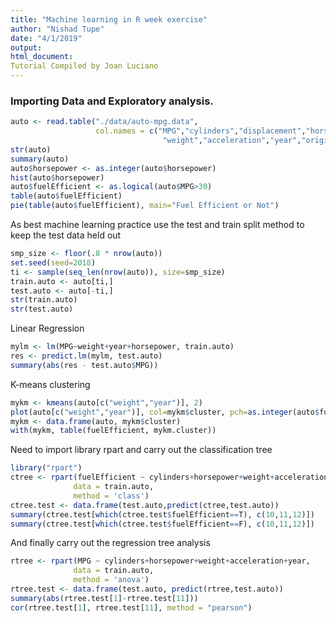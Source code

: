 ---
title: "Machine learning in R week exercise"
author: "Nishad Tupe"
date: "4/1/2019"
output:
html_document:
Tutorial Compiled by Joan Luciano
---

### Importing Data and Exploratory analysis.

```{r}
auto <- read.table("./data/auto-mpg.data",
                   col.names = c("MPG","cylinders","displacement","horsepower",
                                  "weight","acceleration","year","origin","name"))
str(auto)
summary(auto)
auto$horsepower <- as.integer(auto$horsepower)
hist(auto$horsepower)
auto$fuelEfficient <- as.logical(auto$MPG>30)
table(auto$fuelEfficient)
pie(table(auto$fuelEfficient), main="Fuel Efficient or Not")

```
As best machine learning practice use the test and train split method to keep the test data held out 
```{r}
smp_size <- floor(.8 * nrow(auto))
set.seed(seed=2018)
ti <- sample(seq_len(nrow(auto)), size=smp_size) 
train.auto <- auto[ti,]
test.auto <- auto[-ti,]
str(train.auto)
str(test.auto)

```
Linear Regression
```{r}
mylm <- lm(MPG~weight+year+horsepower, train.auto)
res <- predict.lm(mylm, test.auto)
summary(abs(res - test.auto$MPG))
```

K-means clustering
```{r}
mykm <- kmeans(auto[c("weight","year")], 2)
plot(auto[c("weight","year")], col=mykm$cluster, pch=as.integer(auto$fuelEfficient))
mykm <- data.frame(auto, mykm$cluster)
with(mykm, table(fuelEfficient, mykm.cluster))
```

Need to import library rpart  and carry out the classification tree

```{r}
library("rpart")
ctree <- rpart(fuelEfficient ~ cylinders+horsepower+weight+acceleration+year,
              data = train.auto,
              method = 'class')
ctree.test <- data.frame(test.auto,predict(ctree,test.auto))
summary(ctree.test[which(ctree.test$fuelEfficient==T), c(10,11,12)])
summary(ctree.test[which(ctree.test$fuelEfficient==F), c(10,11,12)])
```

And finally carry out the regression tree analysis

```{r}
rtree <- rpart(MPG ~ cylinders+horsepower+weight+acceleration+year,
              data = train.auto,
              method = 'anova')
rtree.test <- data.frame(test.auto, predict(rtree,test.auto))
summary(abs(rtree.test[1]-rtree.test[11]))
cor(rtree.test[1], rtree.test[11], method = "pearson")
```
